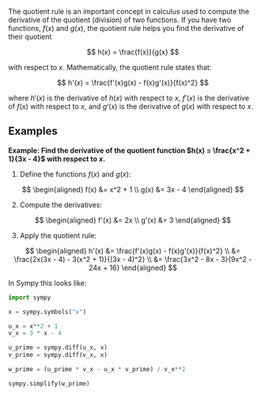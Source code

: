 The quotient rule is an important concept in calculus used to compute the derivative of the quotient (division) of two functions. If you have two functions, $f(x)$ and $g(x)$, the quotient rule helps you find the derivative of their quotient

$$
h(x) = \frac{f(x)}{g(x}
$$

with respect to $x$. Mathematically, the quotient rule states that:

$$
h'(x) = \frac{f'(x)g(x) - f(x)g'(x)}{f(x)^2}
$$

where $h'(x)$ is the derivative of $h(x)$ with respect to $x$, $f'(x)$ is the derivative of $f(x)$ with respect to $x$, and $g'(x)$ is the derivative of $g(x)$ with respect to $x$.

## Examples

**Example: Find the derivative of the quotient function $h(x) = \frac{x^2 + 1}{3x - 4}$ with respect to $x$.**

1. Define the functions $f(x)$ and $g(x)$:

$$
\begin{aligned}
f(x) &= x^2 + 1 \\
g(x) &= 3x - 4
\end{aligned}
$$

2. Compute the derivatives:

$$
\begin{aligned}
f'(x) &= 2x \\
g'(x) &= 3
\end{aligned}
$$

3. Apply the quotient rule:

$$
\begin{aligned}
h'(x) &= \frac{f'(x)g(x) - f(x)g'(x)}{f(x)^2} \\
&= \frac{2x(3x - 4) - 3(x^2 + 1)}{(3x - 4)^2} \\
&= \frac{3x^2 - 8x - 3}{9x^2 - 24x + 16}
\end{aligned}
$$

In Sympy this looks like:

```python
import sympy

x = sympy.symbols("x")

u_x = x**2 + 1
v_x = 3 * x - 4

u_prime = sympy.diff(u_x, x)
v_prime = sympy.diff(v_x, x)

w_prime = (u_prime * v_x - u_x * v_prime) / v_x**2

sympy.simplify(w_prime)
```
